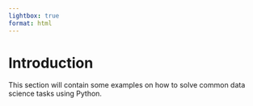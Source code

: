 ```yaml
---
lightbox: true
format: html
---
```

 
 
# Introduction

This section will contain some examples on how to solve common data science tasks using Python.

